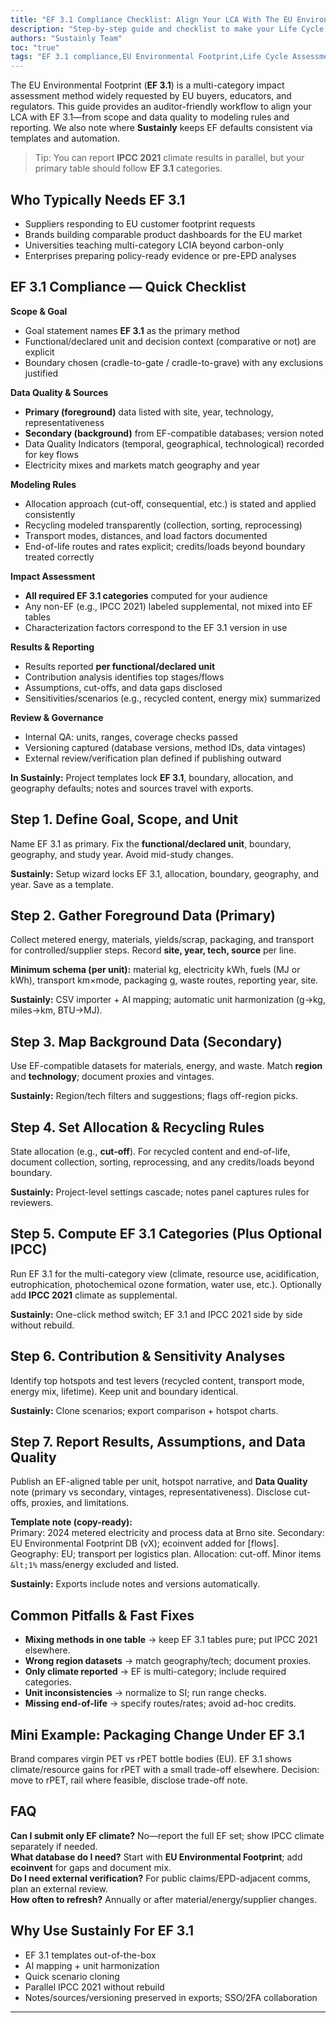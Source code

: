 ```yaml
---
title: "EF 3.1 Compliance Checklist: Align Your LCA With The EU Environmental Footprint"
description: "Step-by-step guide and checklist to make your Life Cycle Assessment compliant with the EU Environmental Footprint (EF 3.1) method—data quality, modeling rules, and reporting."
authors: "Sustainly Team"
toc: "true"
tags: "EF 3.1 compliance,EU Environmental Footprint,Life Cycle Assessment (LCA),EPD and reporting,IPCC 2021 vs EF 3.1,regulatory compliance,sustainable business"
---
```


The EU Environmental Footprint (**EF 3.1**) is a multi-category impact assessment method widely requested by EU buyers, educators, and regulators. This guide provides an auditor-friendly workflow to align your LCA with EF 3.1—from scope and data quality to modeling rules and reporting. We also note where **Sustainly** keeps EF defaults consistent via templates and automation.

> Tip: You can report **IPCC 2021** climate results in parallel, but your primary table should follow **EF 3.1** categories.

## Who Typically Needs EF 3.1

- Suppliers responding to EU customer footprint requests
- Brands building comparable product dashboards for the EU market
- Universities teaching multi-category LCIA beyond carbon-only
- Enterprises preparing policy-ready evidence or pre-EPD analyses

## EF 3.1 Compliance — Quick Checklist

**Scope & Goal**

- Goal statement names **EF 3.1** as the primary method
- Functional/declared unit and decision context (comparative or not) are explicit
- Boundary chosen (cradle-to-gate / cradle-to-grave) with any exclusions justified

**Data Quality & Sources**

- **Primary (foreground)** data listed with site, year, technology, representativeness
- **Secondary (background)** from EF-compatible databases; version noted
- Data Quality Indicators (temporal, geographical, technological) recorded for key flows
- Electricity mixes and markets match geography and year

**Modeling Rules**

- Allocation approach (cut-off, consequential, etc.) is stated and applied consistently
- Recycling modeled transparently (collection, sorting, reprocessing)
- Transport modes, distances, and load factors documented
- End-of-life routes and rates explicit; credits/loads beyond boundary treated correctly

**Impact Assessment**

- **All required EF 3.1 categories** computed for your audience
- Any non-EF (e.g., IPCC 2021) labeled supplemental, not mixed into EF tables
- Characterization factors correspond to the EF 3.1 version in use

**Results & Reporting**

- Results reported **per functional/declared unit**
- Contribution analysis identifies top stages/flows
- Assumptions, cut-offs, and data gaps disclosed
- Sensitivities/scenarios (e.g., recycled content, energy mix) summarized

**Review & Governance**

- Internal QA: units, ranges, coverage checks passed
- Versioning captured (database versions, method IDs, data vintages)
- External review/verification plan defined if publishing outward

**In Sustainly:** Project templates lock **EF 3.1**, boundary, allocation, and geography defaults; notes and sources travel with exports.

## Step 1. Define Goal, Scope, and Unit

Name EF 3.1 as primary. Fix the **functional/declared unit**, boundary, geography, and study year. Avoid mid-study changes.

**Sustainly:** Setup wizard locks EF 3.1, allocation, boundary, geography, and year. Save as a template.

## Step 2. Gather Foreground Data (Primary)

Collect metered energy, materials, yields/scrap, packaging, and transport for controlled/supplier steps. Record **site, year, tech, source** per line.

**Minimum schema (per unit):** material kg, electricity kWh, fuels (MJ or kWh), transport km×mode, packaging g, waste routes, reporting year, site.

**Sustainly:** CSV importer + AI mapping; automatic unit harmonization (g→kg, miles→km, BTU→MJ).

## Step 3. Map Background Data (Secondary)

Use EF-compatible datasets for materials, energy, and waste. Match **region** and **technology**; document proxies and vintages.

**Sustainly:** Region/tech filters and suggestions; flags off-region picks.

## Step 4. Set Allocation & Recycling Rules

State allocation (e.g., **cut-off**). For recycled content and end-of-life, document collection, sorting, reprocessing, and any credits/loads beyond boundary.

**Sustainly:** Project-level settings cascade; notes panel captures rules for reviewers.

## Step 5. Compute EF 3.1 Categories (Plus Optional IPCC)

Run EF 3.1 for the multi-category view (climate, resource use, acidification, eutrophication, photochemical ozone formation, water use, etc.). Optionally add **IPCC 2021** climate as supplemental.

**Sustainly:** One-click method switch; EF 3.1 and IPCC 2021 side by side without rebuild.

## Step 6. Contribution & Sensitivity Analyses

Identify top hotspots and test levers (recycled content, transport mode, energy mix, lifetime). Keep unit and boundary identical.

**Sustainly:** Clone scenarios; export comparison + hotspot charts.

## Step 7. Report Results, Assumptions, and Data Quality

Publish an EF-aligned table per unit, hotspot narrative, and **Data Quality** note (primary vs secondary, vintages, representativeness). Disclose cut-offs, proxies, and limitations.

**Template note (copy-ready):**\
Primary: 2024 metered electricity and process data at Brno site. Secondary: EU Environmental Footprint DB (vX); ecoinvent added for [flows]. Geography: EU; transport per logistics plan. Allocation: cut-off. Minor items `&lt;1%` mass/energy excluded and listed.

**Sustainly:** Exports include notes and versions automatically.

## Common Pitfalls & Fast Fixes

- **Mixing methods in one table** → keep EF 3.1 tables pure; put IPCC 2021 elsewhere.
- **Wrong region datasets** → match geography/tech; document proxies.
- **Only climate reported** → EF is multi-category; include required categories.
- **Unit inconsistencies** → normalize to SI; run range checks.
- **Missing end-of-life** → specify routes/rates; avoid ad-hoc credits.

## Mini Example: Packaging Change Under EF 3.1

Brand compares virgin PET vs rPET bottle bodies (EU). EF 3.1 shows climate/resource gains for rPET with a small trade-off elsewhere. Decision: move to rPET, rail where feasible, disclose trade-off note.

## FAQ

**Can I submit only EF climate?** No—report the full EF set; show IPCC climate separately if needed.\
**What database do I need?** Start with **EU Environmental Footprint**; add **ecoinvent** for gaps and document mix.\
**Do I need external verification?** For public claims/EPD-adjacent comms, plan an external review.\
**How often to refresh?** Annually or after material/energy/supplier changes.

## Why Use Sustainly For EF 3.1

- EF 3.1 templates out-of-the-box
- AI mapping + unit harmonization
- Quick scenario cloning
- Parallel IPCC 2021 without rebuild
- Notes/sources/versioning preserved in exports; SSO/2FA collaboration

---